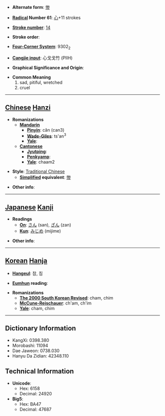 * '''Alternate form''': [[惨]]

* '''[[Wiktionary:Chinese radical index| Radical]] Number 61''': [[Wiktionary:Chinese radical index 心|心]]+11 strokes

* '''[[Wiktionary:Chinese total strokes index|Stroke number]]''': [[Wiktionary:Chinese total strokes index 14|14]]

* '''Stroke order''': 

* '''[[Wiktionary:Chinese four corner index|Four-Corner System]]''': 9302<sub>2</sub>

* '''[[Wiktionary:Chinese Cangjie index|Cangjie input]]''': 心戈戈竹 (PIIH)

* '''Graphical Significance and Origin''': 

* '''Common Meaning'''
*#sad, pitiful, wretched
*# cruel


----

== [[Chinese]] [[Hanzi]] ==

* '''Romanizations'''
** '''[[Mandarin]]'''
*** '''[[Pinyin]]''': cǎn (can3)
*** '''[[Wade-Giles]]''': ts'an<sup>3</sup>
*** '''[[Yale]]''': 
** '''[[Cantonese]]'''
*** '''[[Jyutping]]''':
*** '''[[Penkyamp]]''': 
*** '''[[Yale]]''': chaam2

* '''Style''': [[Traditional Chinese]] 
** '''[[Simplified Chinese|Simplified]] equivalent''': [[惨]]

* '''Other info''': 

----

== [[Japanese]] [[Kanji]] ==

* '''Readings'''
** '''[[On]]''': [[さん]] (san), [[ざん]] (zan)
** '''[[Kun]]''': [[みじめ]] (mijime)

* '''Other info''':  

----

== [[Korean]] [[Hanja]] ==

* '''[[Hangeul]]''': 참, 침

* '''[[Eumhun]] reading''': 

* '''Romanizations'''
** '''[[The 2000 South Korean Revised Romanization|The 2000 South Korean Revised]]''': cham, chim
** '''[[McCune-Reischauer]]''': ch'am, ch'im
** '''[[Yale]]''': cham, chim

----

== Dictionary Information ==

* KangXi: 0398.380
* Morobashi: 11094
* Dae Jaweon: 0738.030
* Hanyu Da Zidian: 42348.110

== Technical Information ==

* '''Unicode''':
** Hex: 6158
** Decimal: 24920
* '''Big5''':
** Hex: BA47
** Decimal: 47687